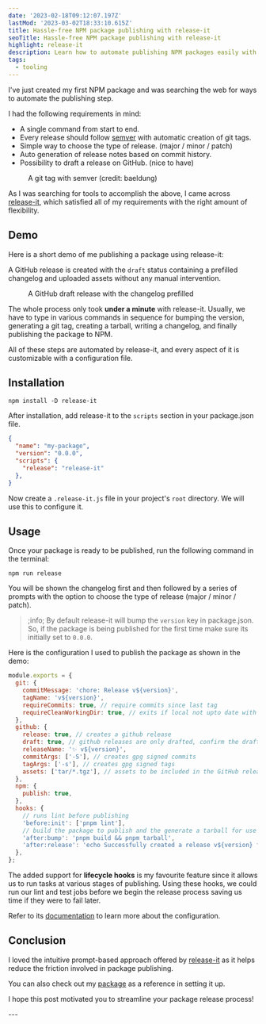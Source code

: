 ```yaml
---
date: '2023-02-18T09:12:07.197Z'
lastMod: '2023-03-02T18:33:10.615Z'
title: Hassle-free NPM package publishing with release-it
seoTitle: Hassle-free NPM package publishing with release-it
highlight: release-it
description: Learn how to automate publishing NPM packages easily with release-it
tags:
  - tooling
---
```



I've just created my first NPM package and was searching the web for ways to automate the publishing step.

I had the following requirements in mind:

- A single command from start to end.
- Every release should follow [semver](https://semver.org/) with automatic creation of git tags.
- Simple way to choose the type of release. (major / minor / patch)
- Auto generation of release notes based on commit history.
- Possibility to draft a release on GitHub. (nice to have)

<Figure alt="Semantic Versioning" src={semverImage} lazy={false}>
  A git tag with semver (credit: baeldung)
</Figure>

As I was searching for tools to accomplish the above, I came across [release-it](https://github.com/release-it/release-it), which satisfied all of my requirements with the right amount of flexibility.

## Demo

Here is a short demo of me publishing a package using release-it:

A GitHub release is created with the `draft` status containing a prefilled changelog and uploaded assets without any manual intervention.

<Figure alt="GitHub draft release" src={ghReleasesImage}>
 A GitHub draft release with the changelog prefilled
</Figure>

The whole process only took **under a minute** with release-it. Usually, we have to type in various commands in sequence for bumping the version, generating a git tag, creating a tarball, writing a changelog, and finally publishing the package to NPM.

All of these steps are automated by release-it, and every aspect of it is customizable with a configuration file.

## Installation

```shell
npm install -D release-it
```

After installation, add release-it to the `scripts` section in your package.json file.

```json
{
  "name": "my-package",
  "version": "0.0.0",
  "scripts": {
    "release": "release-it"
  },
}
```

Now create a `.release-it.js` file in your project's `root` directory. We will use this to configure it.

## Usage

Once your package is ready to be published, run the following command in the terminal:

```shell
npm run release
```

You will be shown the changelog first and then followed by a series of prompts with the option to choose the type of release (major / minor / patch).

> ;info;
> By default release-it will bump the `version` key in package.json. So, if the package is being published for the first time make sure its initially set to `0.0.0`.

Here is the configuration I used to publish the package as shown in the demo:

```js title=".release-it.js"
module.exports = {
  git: {
    commitMessage: 'chore: Release v${version}',
    tagName: 'v${version}',
    requireCommits: true, // require commits since last tag
    requireCleanWorkingDir: true, // exits if local not upto date with remote or if workdir is unclean
  },
  github: {
    release: true, // creates a github release
    draft: true, // github releases are only drafted, confirm the draft in github releases page to publish it
    releaseName: '✨ v${version}',
    commitArgs: ['-S'], // creates gpg signed commits
    tagArgs: ['-s'], // creates gpg signed tags
    assets: ['tar/*.tgz'], // assets to be included in the GitHub releases page
  },
  npm: {
    publish: true,
  },
  hooks: {
    // runs lint before publishing
    'before:init': ['pnpm lint'],
    // build the package to publish and the generate a tarball for use in github releases
    'after:bump': 'pnpm build && pnpm tarball',
    'after:release': 'echo Successfully created a release v${version} for ${repo.repository}.',
  },
};
```

The added support for **lifecycle hooks** is my favourite feature since it allows us to run tasks at various stages of publishing. Using these hooks, we could run our lint and test jobs before we begin the release process saving us time if they were to fail later.

Refer to its [documentation](https://github.com/release-it/release-it#release-it-) to learn more about the configuration.

<SlashLine />

## Conclusion

I loved the intuitive prompt-based approach offered by [release-it](https://github.com/release-it/release-it) as it helps reduce the friction involved in package publishing.

You can also check out my [package](https://github.com/FatehAK/genzo-cli) as a reference in setting it up.

I hope this post motivated you to streamline your package release process!

<Feedback />
---

